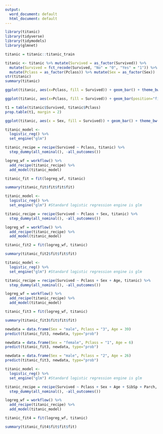 ---
output:
  word_document: default
  html_document: default
---
```{r}
library(titanic)
library(tidyverse)
library(tidymodels)
library(glmnet)
```

```{r}
titanic = titanic::titanic_train
```

```{r}
titanic <- titanic %>% mutate(Survived = as_factor(Survived)) %>%
  mutate(Survived = fct_recode(Survived, "No" = "0", "Yes" = "1")) %>%
  mutate(Pclass = as_factor(Pclass)) %>% mutate(Sex = as_factor(Sex))
str(titanic)
summary(titanic)
```

```{r}
ggplot(titanic, aes(x=Pclass, fill = Survived)) + geom_bar() + theme_bw()
```

```{r}
ggplot(titanic, aes(x=Pclass, fill = Survived)) + geom_bar(position="fill") + theme_bw()
```

```{r}
t1 = table(titanic$Survived, titanic$Pclass)
prop.table(t1, margin = 2)
```

```{r}
ggplot(titanic, aes(x = Sex, fill = Survived)) + geom_bar() + theme_bw()
```

```{r}
titanic_model <-
  logistic_reg() %>%
  set_engine("glm")

titanic_recipe = recipe(Survived ~ Pclass, titanic) %>%
  step_dummy(all_nominal(), -all_outcomes())

logreg_wf = workflow() %>%
  add_recipe(titanic_recipe) %>%
  add_model(titanic_model)

titanic_fit = fit(logreg_wf, titanic)
```

```{r}
summary(titanic_fit$fit$fit$fit)
```

```{r}

titanic_model <-
  logistic_reg() %>%
  set_engine("glm") #Standard logistic regression engine is glm

titanic_recipe = recipe(Survived ~ Pclass + Sex, titanic) %>%
  step_dummy(all_nominal(), -all_outcomes())

logreg_wf = workflow() %>%
  add_recipe(titanic_recipe) %>%
  add_model(titanic_model)

titanic_fit2 = fit(logreg_wf, titanic)
```

```{r}
summary(titanic_fit2$fit$fit$fit)
```

```{r}
titanic_model <-
  logistic_reg() %>%
  set_engine("glm") #Standard logistic regression engine is glm

titanic_recipe = recipe(Survived ~ Pclass + Sex + Age, titanic) %>%
  step_dummy(all_nominal(), -all_outcomes())

logreg_wf = workflow() %>%
  add_recipe(titanic_recipe) %>%
  add_model(titanic_model)

titanic_fit3 = fit(logreg_wf, titanic)
```

```{r}
summary(titanic_fit3$fit$fit$fit)
```

```{r}
newdata = data.frame(Sex = "male", Pclass = "3", Age = 39)
predict(titanic_fit3, newdata, type="prob")
```

```{r}
newdata = data.frame(Sex = "female", Pclass = "1", Age = 6)
predict(titanic_fit3, newdata, type="prob")
```


```{r}
newdata = data.frame(Sex = "male", Pclass = "2", Age = 26)
predict(titanic_fit3, newdata, type="prob")
```

```{r}
titanic_model <-
  logistic_reg() %>%
  set_engine("glm") #Standard logistic regression engine is glm

titanic_recipe = recipe(Survived ~ Pclass + Sex + Age + SibSp + Parch, titanic) %>%
  step_dummy(all_nominal(), -all_outcomes())

logreg_wf = workflow() %>%
  add_recipe(titanic_recipe) %>%
  add_model(titanic_model)

titanic_fit4 = fit(logreg_wf, titanic)
```

```{r}
summary(titanic_fit4$fit$fit$fit)
```

